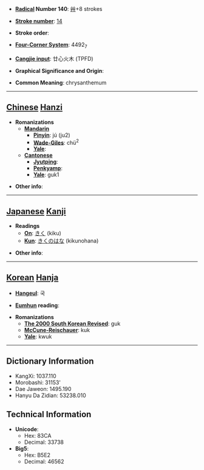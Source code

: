 * '''[[Wiktionary:Chinese radical index| Radical]] Number 140''': [[Wiktionary:Chinese radical index 艸|艸]]+8 strokes

* '''[[Wiktionary:Chinese total strokes index|Stroke number]]''': [[Wiktionary:Chinese total strokes index 14|14]]

* '''Stroke order''': 

* '''[[Wiktionary:Chinese four corner index|Four-Corner System]]''': 4492<sub>7</sub>

* '''[[Wiktionary:Chinese Cangjie index|Cangjie input]]''': 廿心火木 (TPFD)

* '''Graphical Significance and Origin''': 

* '''Common Meaning''': chrysanthemum

----

== [[Chinese]] [[Hanzi]] ==

* '''Romanizations'''
** '''[[Mandarin]]'''
*** '''[[Pinyin]]''': jú (ju2)
*** '''[[Wade-Giles]]''': chü<sup>2</sup>
*** '''[[Yale]]''': 
** '''[[Cantonese]]'''
*** '''[[Jyutping]]''':
*** '''[[Penkyamp]]''': 
*** '''[[Yale]]''': guk1

* '''Other info''': 

----

== [[Japanese]] [[Kanji]] ==

* '''Readings'''
** '''[[On]]''': [[きく]] (kiku)
** '''[[Kun]]''': [[きくのはな]] (kikunohana)

* '''Other info''':  

----

== [[Korean]] [[Hanja]] ==

* '''[[Hangeul]]''': 국

* '''[[Eumhun]] reading''': 

* '''Romanizations'''
** '''[[The 2000 South Korean Revised Romanization|The 2000 South Korean Revised]]''': guk
** '''[[McCune-Reischauer]]''': kuk
** '''[[Yale]]''': kwuk

----

== Dictionary Information ==

* KangXi: 1037.110
* Morobashi: 31153'
* Dae Jaweon: 1495.190
* Hanyu Da Zidian: 53238.010

== Technical Information ==

* '''Unicode''':
** Hex: 83CA
** Decimal: 33738
* '''Big5''':
** Hex: B5E2
** Decimal: 46562